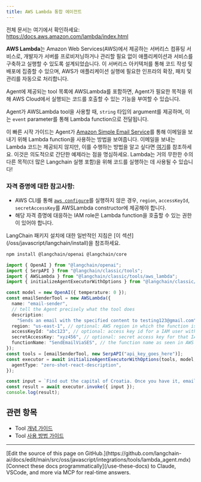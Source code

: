 ```yaml
---
title: AWS Lambda 통합 에이전트
---
```


전체 문서는 여기에서 확인하세요: https://docs.aws.amazon.com/lambda/index.html

**AWS Lambda**는 Amazon Web Services(AWS)에서 제공하는 서버리스 컴퓨팅 서비스로, 개발자가 서버를 프로비저닝하거나 관리할 필요 없이 애플리케이션과 서비스를 구축하고 실행할 수 있도록 설계되었습니다. 이 서버리스 아키텍처를 통해 코드 작성 및 배포에 집중할 수 있으며, AWS가 애플리케이션 실행에 필요한 인프라의 확장, 패치 및 관리를 자동으로 처리합니다.

Agent에 제공되는 tool 목록에 AWSLambda를 포함하면, Agent가 필요한 목적을 위해 AWS Cloud에서 실행되는 코드를 호출할 수 있는 기능을 부여할 수 있습니다.

Agent가 AWSLambda tool을 사용할 때, `string` 타입의 argument를 제공하며, 이는 `event` parameter를 통해 Lambda function으로 전달됩니다.

이 빠른 시작 가이드는 Agent가 [Amazon Simple Email Service](https://aws.amazon.com/ses/)를 통해 이메일을 보내기 위해 Lambda function을 사용하는 방법을 보여줍니다. 이메일을 보내는 Lambda 코드는 제공되지 않지만, 이를 수행하는 방법을 알고 싶다면 [여기](https://repost.aws/knowledge-center/lambda-send-email-ses)를 참조하세요. 이것은 의도적으로 간단한 예제라는 점을 명심하세요. Lambda는 거의 무한한 수의 다른 목적(더 많은 Langchain 실행 포함)을 위해 코드를 실행하는 데 사용될 수 있습니다!

### 자격 증명에 대한 참고사항:

- AWS CLI를 통해 [`aws configure`](https://docs.aws.amazon.com/cli/latest/userguide/cli-chap-configure.html)를 실행하지 않은 경우, `region`, `accessKeyId`, `secretAccessKey`를 AWSLambda constructor에 제공해야 합니다.
- 해당 자격 증명에 대응하는 IAM role은 Lambda function을 호출할 수 있는 권한이 있어야 합니다.

<Tip>
LangChain 패키지 설치에 대한 일반적인 지침은 [이 섹션](/oss/javascript/langchain/install)을 참조하세요.
</Tip>

```bash npm
npm install @langchain/openai @langchain/core
```
```typescript
import { OpenAI } from "@langchain/openai";
import { SerpAPI } from "@langchain/classic/tools";
import { AWSLambda } from "@langchain/classic/tools/aws_lambda";
import { initializeAgentExecutorWithOptions } from "@langchain/classic/agents";

const model = new OpenAI({ temperature: 0 });
const emailSenderTool = new AWSLambda({
  name: "email-sender",
  // tell the Agent precisely what the tool does
  description:
    "Sends an email with the specified content to testing123@gmail.com",
  region: "us-east-1", // optional: AWS region in which the function is deployed
  accessKeyId: "abc123", // optional: access key id for a IAM user with invoke permissions
  secretAccessKey: "xyz456", // optional: secret access key for that IAM user
  functionName: "SendEmailViaSES", // the function name as seen in AWS Console
});
const tools = [emailSenderTool, new SerpAPI("api_key_goes_here")];
const executor = await initializeAgentExecutorWithOptions(tools, model, {
  agentType: "zero-shot-react-description",
});

const input = `Find out the capital of Croatia. Once you have it, email the answer to testing123@gmail.com.`;
const result = await executor.invoke({ input });
console.log(result);
```

## 관련 항목

- Tool [개념 가이드](/oss/javascript/langchain/tools)
- Tool [사용 방법 가이드](/oss/javascript/langchain/tools)

---

<Callout icon="pen-to-square" iconType="regular">
    [Edit the source of this page on GitHub.](https://github.com/langchain-ai/docs/edit/main/src/oss/javascript/integrations/tools/lambda_agent.mdx)
</Callout>
<Tip icon="terminal" iconType="regular">
    [Connect these docs programmatically](/use-these-docs) to Claude, VSCode, and more via MCP for    real-time answers.
</Tip>
